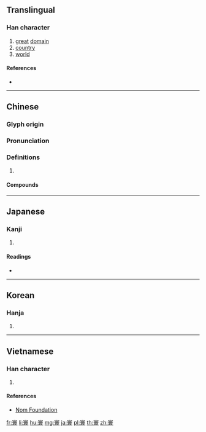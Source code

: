 ==Translingual==

===Han character===
{{Han char|rn=40|rad=宀|as=13|sn=16|four=30732|canj=JWLV|ids=⿱宀睘}}

# [[great]] [[domain]]
# [[country]]
# [[world]]

====References====
* {{Han ref|kx=0292.170|dkj=07344|dj=0579.050|hdz=20956.020|uh=5BF0|ud=23536|bh=BEC8|bd=48840}}

----

==Chinese==
{{zh-forms}}

===Glyph origin===
{{Han etym}}
{{Han compound|宀|睘|c1=s|c2=p|t1=roof|ls=psc}}
{{attention|zh|This etymology is incorrect, can we instead use the etymology found on the French version of this page?}}

===Pronunciation===
{{zh-pron
|m=huán
|c=waan4
|mc=y
|oc=y
|cat=
}}

===Definitions===
{{zh-hanzi}}

# {{rfdef|zh}}

====Compounds====
{{zh-der|人寰|慘絕人寰|寰宇記|塵寰|威震寰宇|寰域|寰區|寰內|寰宇|撒手塵寰|撒手人寰|游戲塵寰|瀛寰|譽滿寰中}}

----

==Japanese==

===Kanji===
{{ja-kanji|grade=|rs=宀13}}

# {{defn|lang=ja|sort=宀13}}

====Readings====
* {{ja-readings|on=[[かん]] (kan)|kun=}}

----

==Korean==

===Hanja===
{{ko-hanja|hangeul=환|rv=hwan|mr=hwan}}

# {{defn|lang=ko|sort=宀13}}

----

==Vietnamese==

===Han character===
{{vi-readings|rs=宀13|hanviet=hoàn}}

# {{defn|lang=vi|sort=宀13}}

====References====
* [http://nomfoundation.org/common/nom_details.php?codepoint=5bf0 Nom Foundation]

[[fr:寰]]
[[li:寰]]
[[hu:寰]]
[[mg:寰]]
[[ja:寰]]
[[pl:寰]]
[[th:寰]]
[[zh:寰]]